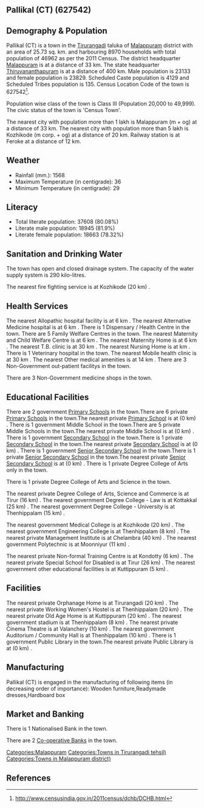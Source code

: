 {{Infobox settlement
| name=Pallikal (CT)
| native_name=
| native_name_lang=
| other_name=
| nickname=
| settlement_type=Town
| image_skyline=
| image_alt=
| image_caption=
| pushpin_map=India Kerala
| pushpin_label_position=right
| pushpin_map_alt=
| pushpin_map_caption=Location in Kerala, India
| latd=
| latm=
| lats=
| latNS=
| longd=
| longm=
| longs=
| longEW=
| coordinates_display=inline,title
| subdivision_type=Country
| subdivision_name={{flag|India}}
| subdivision_type1=[[States and territories of India|State]]
| subdivision_name1=Kerala 
| subdivision_type2=[[List of districts of India|District]]
| subdivision_name2=Malappuram
| subdivision_type3=Tahsil
| subdivision_name3=Tirurangadi
| website=
| established_title=<!-- Established -->
| established_date=
| founder=
| named_for=
| government_type=
| governing_body=
| unit_pref=Metric
| area_footnotes=
| area_rank=
| area_total_km2=25.73
| elevation_footnotes=
| elevation_m=
| population_total=46962
| population_as_of=2011
| population_rank=
| population_density_km2=1825
| population_demonym=
| population_footnotes=
| demographics_type1=Languages=
| demographics1_title1=Official=
| demographics1_info1=[[Malayalam language|Malayalam]]
| timezone1=[[Indian Standard Time|IST]]
| utc_offset1==+5:30
| postal_code_type=[[Postal Index Number|PIN]]
| postal_code=
| area_code_type=Telephone code
| area_code=
| registration_plate=
| blank1_name_sec1=Nearest city
| blank1_info_sec1=[[Malappuram (m + og)]]
| blank2_name_sec1=[[Human sex ratio|Sex ratio]]
| blank2_info_sec1=1030
| blank3_name_sec1=Literacy
| blank3_info_sec1=80.08%
| blank1_name_sec2=[[2011 Census of India|2011 census]] code
| blank1_info_sec2=627542
| footnotes=
}}

== Pallikal (CT) (627542) ==

== Demography & Population ==

Pallikal (CT) is a town in the [[Tirurangadi]] taluka of [[Malappuram]] district with an area of 25.73 sq. km. and harbouring 8970 households with total population of 46962 as per the 2011 Census. The district headquarter [[Malappuram]] is at a distance of 33 km. The state headquarter [[Thiruvananthapuram]] is at a distance of 400 km. Male population is 23133 and female population is 23829. Scheduled Caste population is 4129 and Scheduled Tribes population is 135. Census Location Code of the town is 627542<ref>http://www.censusindia.gov.in/2011census/dchb/DCHB.html</ref>.

Population wise class of the town is Class III (Population 20,000 to 49,999).
The civic status of the town is 'Census Town'.

The nearest city with population more than 1 lakh is Malappuram (m + og) at a distance of 33 km. The nearest city with population more than 5 lakh is Kozhikode (m corp. + og) at a distance of 20 km. Railway station is at Feroke at a distance of 12 km.


== Weather ==  
* Rainfall (mm.): 1568 
* Maximum Temperature (in centigrade): 36
* Minimum Temperature (in centigrade): 29


== Literacy ==  
* Total literate population: 37608 (80.08%)
* Literate male population: 18945 (81.9%)
* Literate female population: 18663 (78.32%)


== Sanitation and Drinking Water ==  
The town has open and closed drainage system.
The capacity of the water supply system is 290 kilo-litres.

The nearest fire fighting service is at Kozhikode (20 km) .


== Health Services ==
The nearest Allopathic hospital facility is at 6 km .
The nearest Alternative Medicine hospital is at 6 km .
There is 1 Dispensary / Health Centre in the town.
There are 5 Family Welfare Centres in the town.
The nearest Maternity and Child Welfare Centre is at 6 km .
The nearest Maternity Home is at 6 km .
The nearest T.B. clinic is at 30 km .
The nearest Nursing Home is at  km .
There is 1 Veterinary hospital in the town.
The nearest Mobile health clinic is at 30 km .
The nearest Other medical amenities is at 14 km .
There are 3 Non-Government out-patient facilitys in the town.


There are 3 Non-Government medicine shops in the town.


== Educational Facilities ==
There are 2 government [[Primary School]]s in the town.There are 6 private [[Primary School]]s in the town.The nearest private [[Primary School]] is at  (0 km) .
There is 1 government Middle School in the town.There are 5 private Middle Schools in the town.The nearest private Middle School is at  (0 km) .
There is 1 government [[Secondary School]] in the town.There is 1 private [[Secondary School]] in the town.The nearest private [[Secondary School]] is at  (0 km) .
There is 1 government [[Senior Secondary School]] in the town.There is 1 private [[Senior Secondary School]] in the town.The nearest private [[Senior Secondary School]] is at  (0 km) .
There is 1 private Degree College of Arts only in the town. 
 
 
There is 1 private Degree College of Arts and Science in the town. 
 
The nearest private Degree College of Arts, Science and Commerce is at Tirur (16 km) .
The nearest government Degree College - Law is at Kottakkal  (25 km) .
The nearest government Degree College - University is at Thenhippalam (15 km) .
 
The nearest government Medical College is at Kozhikode (20 km) .
The nearest government Engineering College is at Thenhippalam (8 km) .
The nearest private Management Institute is at Chelambra  (40 km) .
The nearest government Polytechnic is at Moonniyur (11 km) .
 
The nearest private Non-formal Training Centre is at Kondotty (6 km) .
The nearest private Special School for Disabled is at Tirur (26 km) .
The nearest government other educational facilities is at Kuttippuram (5 km) .


== Facilities ==
The nearest private Orphanage Home is at Tirurangadi (20 km) .
The nearest private Working Women's Hostel is at Thenhippalam (20 km) .
The nearest private Old Age Home is at Kuttippuram (20 km) .
The nearest government stadium is at Thenhippalam (8 km) .
The nearest private Cinema Theatre is at Valanchery (10 km) .
The nearest government Auditorium / Community Hall is at Thenhippalam (10 km) .
There is 1 government Public Library in the town.The nearest private Public Library is at  (0 km) .


== Manufacturing ==
Pallikal (CT) is engaged in the manufacturing of following items (in decreasing order of importance): Wooden furniture,Readymade dresses,Hardboard box


== Market and Banking ==
There is 1 Nationalised Bank in the town.

There are 2 [[Co-operative Bank]]s in the town.




[[Categories:Malappuram]]
[[Categories:Towns in Tirurangadi tehsil)]]
[[Categories:Towns in Malappuram district)]]


== References ==
{{Reflist}}


